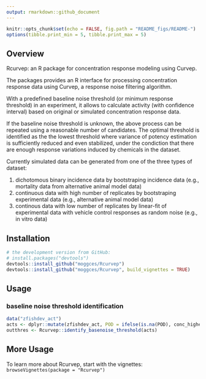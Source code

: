 ```yaml
---
output: rmarkdown::github_document
---
```


```r
knitr::opts_chunk$set(echo = FALSE, fig.path = "README_figs/README-")
options(tibble.print_min = 5, tibble.print_max = 5)
```

## Overview

Rcurvep: an R package for concentration response modeling using Curvep.

The packages provides an R interface for processing concentration response data using Curvep, a response noise filtering algorithm.

With a predefined baseline noise threshold (or minimum response threshold) in an experiment, it allows to calculate activity (with confidence interval) based on original or simulated concentration response data.

If the baseline noise threshold is unknown, the above process can be repeated using a reasonable number of candidates.
The optimal threshold is identified as the the lowest threshold where variance of potency estimation is sufficiently reduced and even stabilized, under the condiction that there are enough response variations induced by chemicals in the dataset.

Currently simulated data can be generated from one of the three types of dataset: 

1. dichotomous binary incidence data by bootstraping incidence data (e.g., mortality data from alternative animal model data)
2. continuous data with high number of replicates by bootstraping experimental data (e.g., alternative animal model data)
3. continous data with low number of replicates by linear-fit of experimental data with vehicle control responses as random noise (e.g., in vitro data)

## Installation

```r
# the development version from GitHub:
# install.packages("devtools")
devtools::install_github("moggces/Rcurvep")
devtools::install_github("moggces/Rcurvep", build_vignettes = TRUE)
```

## Usage

### baseline noise threshold identification

```r
data("zfishdev_act")
acts <- dplyr::mutate(zfishdev_act, POD = ifelse(is.na(POD), conc_highest, POD))
outthres <- Rcurvep::identify_basenoise_threshold(acts)
```

## More Usage

To learn more about Rcurvep, start with the vignettes:
`browseVignettes(package = "Rcurvep")`

